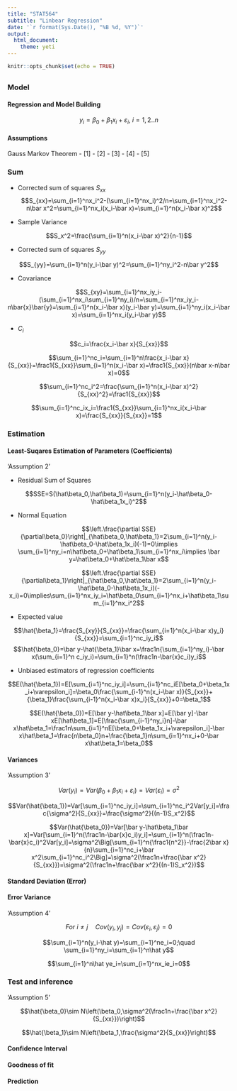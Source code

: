 ```yaml
---
title: "STAT564"
subtitle: "Linbear Regression"
date: '`r format(Sys.Date(), "%B %d, %Y")`'
output: 
  html_document: 
    theme: yeti
---
```


```r
knitr::opts_chunk$set(echo = TRUE)
```

## {.tabset .tabset-fade .tabset-pills}

### Model 

#### Regression and Model Building

$$y_i=\beta_0+\beta_1x_i+\varepsilon_i,\ i=1,2..n$$

#### Assumptions
Gauss Markov Theorem
- [1]
- [2]
- [3]
- [4]
- [5]

### Sum


- Corrected sum of squares $S_{xx}$
$$S_{xx}=\sum_{i=1}^nx_i^2-(\sum_{i=1}^nx_i)^2/n=\sum_{i=1}^nx_i^2-n\bar x^2=\sum_{i=1}^nx_i(x_i-\bar x)=\sum_{i=1}^n(x_i-\bar x)^2$$

- Sample Variance

$$S_x^2=\frac{\sum_{i=1}^n(x_i-\bar x)^2}{n-1}$$

- Corrected sum of squares $S_{yy}$

$$S_{yy}=\sum_{i=1}^n(y_i-\bar y)^2=\sum_{i=1}^ny_i^2-n\bar y^2$$


- Covariance

$$S_{xy}=\sum_{i=1}^nx_iy_i-(\sum_{i=1}^nx_i\sum_{i=1}^ny_i)/n=\sum_{i=1}^nx_iy_i-n\bar{x}\bar{y}=\sum_{i=1}^n(x_i-\bar x)(y_i-\bar y)=\sum_{i=1}^ny_i(x_i-\bar x)=\sum_{i=1}^nx_i(y_i-\bar y)$$

- $C_i$

$$c_i=\frac{x_i-\bar x}{S_{xx}}$$

$$\sum_{i=1}^nc_i=\sum_{i=1}^n\frac{x_i-\bar x}{S_{xx}}=\frac1{S_{xx}}\sum_{i=1}^n(x_i-\bar x)=\frac1{S_{xx}}(n\bar x-n\bar x)=0$$

$$\sum_{i=1}^nc_i^2=\frac{\sum_{i=1}^n(x_i-\bar x)^2}{S_{xx}^2}=\frac1{S_{xx}}$$

$$\sum_{i=1}^nc_ix_i=\frac1{S_{xx}}\sum_{i=1}^nx_i(x_i-\bar x)=\frac{S_{xx}}{S_{xx}}=1$$



### Estimation {.tabset .tabset-fade .tabset-pills}

#### Least-Suqares Estimation of Parameters (Coefficients)

'Assumption 2'

- Residual Sum of Squares

$$SSE=S(\hat\beta_0,\hat\beta_1)=\sum_{i=1}^n(y_i-\hat\beta_0-\hat\beta_1x_i)^2$$

- Normal Equation

$$\left.\frac{\partial SSE}{\partial\beta_0}\right|_{\hat\beta_0,\hat\beta_1}=2\sum_{i=1}^n(y_i-\hat\beta_0-\hat\beta_1x_i)(-1)=0\implies \sum_{i=1}^ny_i=n\hat\beta_0+\hat\beta_1\sum_{i=1}^nx_i\implies \bar y=\hat\beta_0+\hat\beta_1\bar x$$

$$\left.\frac{\partial SSE}{\partial\beta_1}\right|_{\hat\beta_0,\hat\beta_1}=2\sum_{i=1}^n(y_i-\hat\beta_0-\hat\beta_1x_i)(-x_i)=0\implies\sum_{i=1}^nx_iy_i=\hat\beta_0\sum_{i=1}^nx_i+\hat\beta_1\sum_{i=1}^nx_i^2$$

- Expected value

$$\hat{\beta_1}=\frac{S_{xy}}{S_{xx}}=\frac{\sum_{i=1}^n(x_i-\bar x)y_i}{S_{xx}}=\sum_{i=1}^nc_iy_i$$
$$\hat{\beta_0}=\bar y-\hat{\beta_1}\bar x=\frac1n{\sum_{i=1}^ny_i}-\bar x(\sum_{i=1}^n c_iy_i)=\sum_{i=1}^n(\frac1n-\bar{x}c_i)y_i$$

- Unbiased estimators of regression coefficients

$$E(\hat{\beta_1})=E[\sum_{i=1}^nc_iy_i]=\sum_{i=1}^nc_iE[\beta_0+\beta_1x_i+\varepsilon_i]=\beta_0\frac{\sum_{i-1}^n(x_i-\bar x)}{S_{xx}}+{\beta_1}\frac{\sum_{i-1}^n(x_i-\bar x)x_i}{S_{xx}}+0=\beta_1$$

$$E(\hat{\beta_0})=E[\bar y-\hat\beta_1\bar x]=E[\bar y]-\bar xE[\hat\beta_1]=E[\frac{\sum_{i-1}^ny_i}n]-\bar x\hat\beta_1=\frac1n\sum_{i=1}^nE[\beta_0+\beta_1x_i+\varepsilon_i]-\bar x\hat\beta_1=\frac{n\beta_0}n+\frac{\beta_1}n\sum_{i=1}^nx_i+0-\bar x\hat\beta_1=\beta_0$$




#### Variances

'Assumption 3'

$$Var(y_i)=Var(\beta_0+\beta_1x_i+\varepsilon_i)=Var(\varepsilon_i)=\sigma^2$$



$$Var(\hat{\beta_1})=Var[\sum_{i=1}^nc_iy_i]=\sum_{i=1}^nc_i^2Var[y_i]=\frac{\sigma^2}{S_{xx}}=\frac{\sigma^2}{(n-1)S_x^2}$$

$$Var(\hat{\beta_0})=Var[\bar y-\hat\beta_1\bar x]=Var[\sum_{i=1}^n(\frac1n-\bar{x}c_i)y_i]=\sum_{i=1}^n(\frac1n-\bar{x}c_i)^2Var[y_i]=\sigma^2\Big[\sum_{i=1}^n{\frac1{n^2}}-\frac{2\bar x}{n}\sum_{i=1}^nc_i+\bar x^2\sum_{i=1}^nc_i^2\Big]=\sigma^2(\frac1n+\frac{\bar x^2}{S_{xx}})=\sigma^2(\frac1n+\frac{\bar x^2}{(n-1)S_x^2})$$

#### Standard Deviation (Error)


#### Error Variance

'Assumption 4'

$$For\ {i}\ne{j}\quad Cov(y_i,y_j)=Cov(\varepsilon_i,\varepsilon_j)=0$$

$$\sum_{i=1}^n(y_i-\hat y)=\sum_{i=1}^ne_i=0;\quad \sum_{i=1}^ny_i=\sum_{i=1}^n\hat y$$

$$\sum_{i=1}^n\hat ye_i=\sum_{i=1}^nx_ie_i=0$$

### Test and inference {.tabset .tabset-fade .tabset-pills}

'Assumption 5'

$$\hat{\beta_0}\sim N\left(\beta_0,\sigma^2(\frac1n+\frac{\bar x^2}{S_{xx}})\right)$$

$$\hat{\beta_1}\sim N\left(\beta_1,\frac{\sigma^2}{S_{xx}}\right)$$

#### Confidence Interval

#### Goodness of fit

#### Prediction
